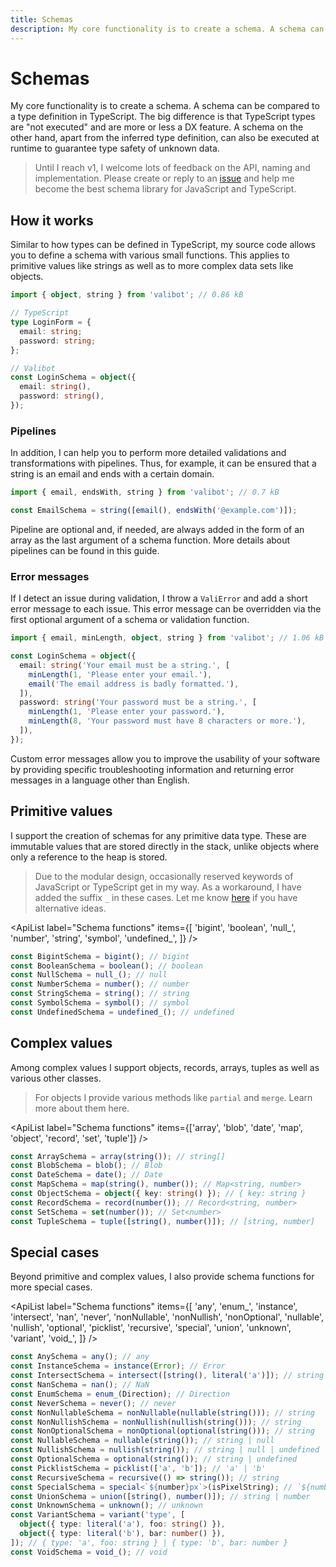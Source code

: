 ```yaml
---
title: Schemas
description: My core functionality is to create a schema. A schema can be compared to a type definition in TypeScript.
---
```



# Schemas

My core functionality is to create a schema. A schema can be compared to a type definition in TypeScript. The big difference is that TypeScript types are "not executed" and are more or less a DX feature. A schema on the other hand, apart from the inferred type definition, can also be executed at runtime to guarantee type safety of unknown data.

> Until I reach v1, I welcome lots of feedback on the API, naming and implementation. Please create or reply to an [issue](https://github.com/fabian-hiller/valibot/issues) and help me become the best schema library for JavaScript and TypeScript.

## How it works

Similar to how types can be defined in TypeScript, my source code allows you to define a schema with various small functions. This applies to primitive values like strings as well as to more complex data sets like objects.

```ts
import { object, string } from 'valibot'; // 0.86 kB

// TypeScript
type LoginForm = {
  email: string;
  password: string;
};

// Valibot
const LoginSchema = object({
  email: string(),
  password: string(),
});
```

### Pipelines

In addition, I can help you to perform more detailed validations and transformations with pipelines. Thus, for example, it can be ensured that a string is an email and ends with a certain domain.

```ts
import { email, endsWith, string } from 'valibot'; // 0.7 kB

const EmailSchema = string([email(), endsWith('@example.com')]);
```

Pipeline are optional and, if needed, are always added in the form of an array as the last argument of a schema function. More details about pipelines can be found in <Link href="/guides/pipelines">this guide</Link>.

### Error messages

If I detect an issue during validation, I throw a <Link href="/api/ValiError">`ValiError`</Link> and add a short error message to each issue. This error message can be overridden via the first optional argument of a schema or validation function.

```ts
import { email, minLength, object, string } from 'valibot'; // 1.06 kB

const LoginSchema = object({
  email: string('Your email must be a string.', [
    minLength(1, 'Please enter your email.'),
    email('The email address is badly formatted.'),
  ]),
  password: string('Your password must be a string.', [
    minLength(1, 'Please enter your password.'),
    minLength(8, 'Your password must have 8 characters or more.'),
  ]),
});
```

Custom error messages allow you to improve the usability of your software by providing specific troubleshooting information and returning error messages in a language other than English.

## Primitive values

I support the creation of schemas for any primitive data type. These are immutable values that are stored directly in the stack, unlike objects where only a reference to the heap is stored.

> Due to the modular design, occasionally reserved keywords of JavaScript or TypeScript get in my way. As a workaround, I have added the suffix `_` in these cases. Let me know [here](https://github.com/fabian-hiller/valibot/issues/new) if you have alternative ideas.

<ApiList
  label="Schema functions"
  items={[
    'bigint',
    'boolean',
    'null_',
    'number',
    'string',
    'symbol',
    'undefined_',
  ]}
/>

```ts
const BigintSchema = bigint(); // bigint
const BooleanSchema = boolean(); // boolean
const NullSchema = null_(); // null
const NumberSchema = number(); // number
const StringSchema = string(); // string
const SymbolSchema = symbol(); // symbol
const UndefinedSchema = undefined_(); // undefined
```

## Complex values

Among complex values I support objects, records, arrays, tuples as well as various other classes.

> For objects I provide various methods like <Link href="/api/partial">`partial`</Link> and <Link href="/api/merge">`merge`</Link>. Learn more about them <Link href="/guides/methods">here</Link>.

<ApiList
  label="Schema functions"
  items={['array', 'blob', 'date', 'map', 'object', 'record', 'set', 'tuple']}
/>

```ts
const ArraySchema = array(string()); // string[]
const BlobSchema = blob(); // Blob
const DateSchema = date(); // Date
const MapSchema = map(string(), number()); // Map<string, number>
const ObjectSchema = object({ key: string() }); // { key: string }
const RecordSchema = record(number()); // Record<string, number>
const SetSchema = set(number()); // Set<number>
const TupleSchema = tuple([string(), number()]); // [string, number]
```

## Special cases

Beyond primitive and complex values, I also provide schema functions for more special cases.

<ApiList
  label="Schema functions"
  items={[
    'any',
    'enum_',
    'instance',
    'intersect',
    'nan',
    'never',
    'nonNullable',
    'nonNullish',
    'nonOptional',
    'nullable',
    'nullish',
    'optional',
    'picklist',
    'recursive',
    'special',
    'union',
    'unknown',
    'variant',
    'void_',
  ]}
/>

```ts
const AnySchema = any(); // any
const InstanceSchema = instance(Error); // Error
const IntersectSchema = intersect([string(), literal('a')]); // string & 'a'
const NanSchema = nan(); // NaN
const EnumSchema = enum_(Direction); // Direction
const NeverSchema = never(); // never
const NonNullableSchema = nonNullable(nullable(string())); // string
const NonNullishSchema = nonNullish(nullish(string())); // string
const NonOptionalSchema = nonOptional(optional(string())); // string
const NullableSchema = nullable(string()); // string | null
const NullishSchema = nullish(string()); // string | null | undefined
const OptionalSchema = optional(string()); // string | undefined
const PicklistSchema = picklist(['a', 'b']); // 'a' | 'b'
const RecursiveSchema = recursive(() => string()); // string
const SpecialSchema = special<`${number}px`>(isPixelString); // `${number}px`
const UnionSchema = union([string(), number()]); // string | number
const UnknownSchema = unknown(); // unknown
const VariantSchema = variant('type', [
  object({ type: literal('a'), foo: string() }),
  object({ type: literal('b'), bar: number() }),
]); // { type: 'a', foo: string } | { type: 'b', bar: number }
const VoidSchema = void_(); // void
```

